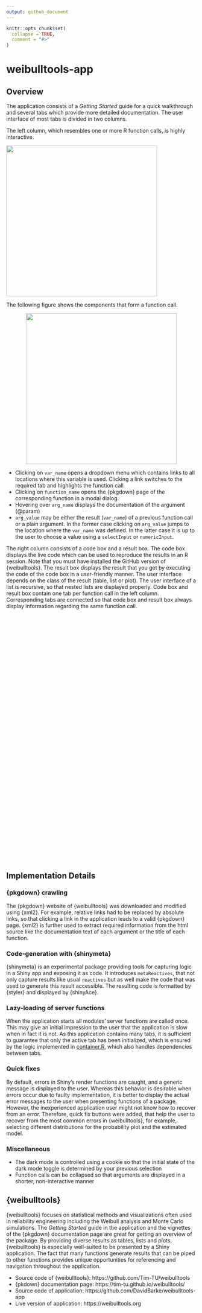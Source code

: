 ```yaml
---
output: github_document
---
```


<!-- README.md is generated from README.Rmd. Please edit that file -->

```r
knitr::opts_chunk$set(
  collapse = TRUE,
  comment = "#>"
)
```

# weibulltools-app

<!-- badges: start -->
<!-- badges: end -->

## Overview

The application consists of a *Getting Started* guide for a quick walkthrough and several tabs which provide more detailed documentation. The user interface of most tabs is divided in two columns. 

The left column, which resembles one or more R function calls, is highly interactive.

<p align="center">
<img src="img/rank-regression-tab-fun.png" width="400px" />

The following figure shows the components that form a function call.

<p align="center">
<img src="img/fun-explanation.png" width="400px" />
</p>

* Clicking on `var_name` opens a dropdown menu which contains links to all locations where this variable is used. Clicking a link switches to the required tab and highlights the function call.
* Clicking on `function_name` opens the {pkgdown} page of the corresponding function in a modal dialog.
* Hovering over `arg_name` displays the documentation of the argument (@param)
* `arg_value` may be either the result (`var_name`) of a previous function call or a plain argument. In the former case clicking on `arg_value` jumps to the location where the `var_name` was defined. In the latter case it is up to the user to choose a value using a `selectInput` or `numericInput`.

The right column consists of a code box and a result box. The code box displays the live code which can be used to reproduce the results in an R session. Note that you must have installed the GitHub version of {weibulltools}. The result box displays the result that you get by executing the code of the code box in a user-friendly manner. The user interface depends on the class of the result (table, list or plot). The user interface of a list is recursive, so that nested lists are displayed properly. Code box and result box contain one tab per function call in the left column. Corresponding tabs are connected so that code box and result box always display information regarding the same function call.

<svg width="100%" height="650px">
<foreignObject width="100%">
<div style="display:flex">
<div style="flex: 50%">
<img src="img/rank-regression-result.png" width="400px" />
</div>
<div style="flex: 50%">
<img src="img/rank-regression-code.png" width="400px" />
</div>
</div>
</foreignObject>
</svg>

## Implementation Details

### {pkgdown} crawling

The {pkgdown} website of {weibulltools} was downloaded and modified using {xml2}. For example, relative links had to be replaced by absolute links, so that clicking a link in the application leads to a valid {pkgdown} page. {xml2} is further used to extract required information from the html source like the documentation text of each argument or the title of each function.

### Code-generation with {shinymeta}

{shinymeta} is an experimental package providing tools for capturing logic in a Shiny app and exposing it as code. It introduces `metaReactives`, that not only capture results like usual `reactives` but as well make the code that was used to generate this result accessible. The resulting code is formatted by {styler} and displayed by {shinyAce}.

### Lazy-loading of server functions

When the application starts all modules’ server functions are called once. This may give an initial impression to the user that the application is slow when in fact it is not. As this application contains many tabs, it is sufficient to guarantee that only the active tab has been initialized, which is ensured by the logic implemented in [container.R](https://github.com/DavidBarke/weibulltools-app/blob/main/modules/container.R), which also handles dependencies between tabs.

### Quick fixes

By default, errors in Shiny’s render functions are caught, and a generic message is displayed to the user. Whereas this behavior is desirable when errors occur due to faulty implementation, it is better to display the actual error messages to the user when presenting functions of a package. However, the inexperienced application user might not know how to recover from an error. Therefore, quick fix buttons were added, that help the user to recover from the most common errors in {weibulltools}, for example, selecting different distributions for the probability plot and the estimated model.

### Miscellaneous

* The dark mode is controlled using a cookie so that the initial state of the dark mode toggle is determined by your previous selection
* Function calls can be collapsed so that arguments are displayed in a shorter, non-interactive manner

## {weibulltools}

{weibulltools} focuses on statistical methods and visualizations often used in reliability engineering including the Weibull analysis and Monte Carlo simulations. The *Getting Started* guide in the application and the vignettes of the {pkgdown} documentation page are great for getting an overview of the package. By providing diverse results as tables, lists and plots, {weibulltools} is especially well-suited to be presented by a Shiny application. The fact that many functions generate results that can be piped to other functions provides unique opportunities for referencing and navigation throughout the application.

* Source code of {weibulltools}: https://github.com/Tim-TU/weibulltools
* {pkdown} documentation page: https://tim-tu.github.io/weibulltools/
* Source code of application: https://github.com/DavidBarke/weibulltools-app
* Live version of application: https://weibulltools.org 

